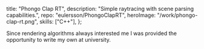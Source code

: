   title: "Phongo Clap RT",
  description: "Simple raytracing with scene parsing capabilities.",
  repo: "eulersson/PhongoClapRT",
  heroImage: "/work/phongo-clap-rt.png",
  skills: ["C++"],
};

Since rendering algorithms always interested me I was provided the opportunity
to write my own at university.
